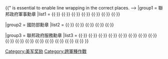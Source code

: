 {{military navigation
|name  = 美軍跨軍種通用勳獎
|style = wide
|title = [[美军跨军种通用勋奖|美軍跨軍種通用勳獎]]

<!-- ***** EDITORS' NOTE: The "space" character between the "}} {{" is essential to enable line wrapping in the correct places. -->
|group1 = 聯邦政府軍事勳章
|list1  = {{nowrap| [[Image:Medal of Honor ribbon.svg|35px]] [[荣誉勋章|榮譽勳章]]}} {{·}} {{nowrap| [[Image:Silver Star ribbon.svg|35px]] [[銀星勳章]]}} {{·}} {{nowrap| [[Image:Legion of Merit ribbon.svg|35px]] {{Link-en|功绩勋章 (美國)|Legion of Merit|功绩勋章}}}} {{·}} {{nowrap| [[Image:Distinguished Flying Cross ribbon.svg|35px]] [[傑出飛行十字勳章]]}} {{·}} {{nowrap| [[Image:Bronze Star ribbon.svg|35px]] [[銅星勳章]]}} {{·}} {{nowrap| [[Image:Purple Heart ribbon.svg|35px]] [[紫心勳章]]}} {{·}} {{nowrap| [[Image:Meritorious Service Medal ribbon.svg|35px]] {{Link-en|軍功奖章 (美國)|Meritorious Service Medal (United States)|軍功奖章}}}} {{·}} {{nowrap| [[Image:Air Medal ribbon.svg|35px]] {{Link-en|航空獎章|Air Medal|航空獎章}}}}

|group2 = 國防部勳章
|list2  = {{nowrap| [[Image:Defense Distinguished Service Medal ribbon.svg|35px]] [[國防傑出服役獎章|國防傑出服役勳章]]}} {{·}} {{nowrap| [[Image:US Defense Superior Service Medal ribbon.svg|35px]] {{Link-en|國防優異服役勳章|Defense Superior Service Medal}}}} {{·}} {{nowrap| [[Image:Defense Meritorious Service Medal ribbon.svg|35px]] [[国防部军功奖章]]}} {{·}} {{nowrap| [[Image:Joint Service Commendation ribbon.svg|35px]] {{Link-en|嘉獎勳章|Commendation Medal|联合勤務嘉獎奖章}}}} {{·}} {{nowrap| [[Image:U.S. Joint Service Achievement Medal ribbon.svg|35px]] {{Link-en|联合服役成就奖章|Achievement Medal|联合服役成就奖章}}}} {{·}} {{nowrap| [[Image:Joint Meritorious Unit Award-3d.svg|37px]] {{Link-en|聯合功績部隊獎章|Joint Meritorious Unit Award|聯合功績部隊獎章}}}}

|group3 = 聯邦政府服務勳章
|list3  = {{nowrap| [[Image:National Defense Service Medal ribbon.svg|35px]] [[国防服役奖章]]}} {{·}} {{nowrap| [[Image:Armed Forces Expeditionary Medal ribbon.svg|35px]] [[军队遠征獎章]]}} {{·}} {{nowrap| [[Image:Humanitarian Service ribbon.svg|35px]] [[人道主义服役奖章]]}} {{·}} {{nowrap| [[Image:Outstanding Volunteer Service ribbon.svg|35px]] [[优秀军事志愿者奖章]]}} {{·}} {{nowrap| [[Image:Armed Forces Service Medal ribbon.svg|35px]] [[军队服役獎章]]}} {{·}} {{nowrap| [[Image:ResMedRib.svg|35px]] [[預備役獎章]]}} {{·}} {{nowrap| [[Image:Prisoner of War ribbon.svg|35px]] [[戰俘獎章]]}} {{·}} {{nowrap| [[Image:AnArcRib.svg|35px]] [[南極服役獎章]]}} {{·}} {{nowrap| [[Image:Korean_Service_Medal_-_Ribbon.svg|35px]] [[韓國服役獎章]]}} {{·}} {{nowrap| [[Image:Korea Defense Service ribbon.svg|35px]] [[韓國防衛服役獎章]]<!--依英語維基：此獎章頒發給1953年停戰後，對韓國的防衛做出支援的人員-->}} {{·}} {{nowrap| [[Image:Vietnam Service Medal ribbon.svg|35px]] [[越南服役獎章]]}} {{·}} {{nowrap| [[Image:Southwest Asia Service Medal ribbon (1991-2016).svg|35px]] [[西南亞服役獎章]]}} {{·}} {{nowrap| [[Image:KosovoRib.svg|35px]] [[科索沃參戰獎章]]}} {{·}} {{nowrap| [[Image:Afghanistan Campaign ribbon.svg|35px]] [[阿富汗參戰獎章]]}} {{·}} {{nowrap| [[Image:Iraq Campaign Medal ribbon.svg|35px]] [[伊拉克參戰獎章]]}} {{·}} {{nowrap| [[Image:Global War on Terrorism Expeditionary ribbon.svg|35px]] [[反恐戰爭遠征獎章]]}} {{·}} {{nowrap| [[Image:Global War on Terrorism Service ribbon.svg|35px]] [[反恐戰爭服役獎章]]}}
}}
<noinclude>
[[Category:美军奖励]]
[[Category:跨軍種作戰]]
<noinclude/><noinclude>
</noinclude>
